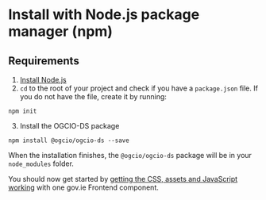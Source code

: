 
<Meta title="Docs/Install with npm" />

<h1>Install with Node.js package manager (npm)</h1>
<h2>Requirements</h2>

1. [Install Node.js](https://nodejs.org/en/)
2. `cd` to the root of your project and check if you have a `package.json` file. If you do not have the file, create it by running:

```
npm init
```

3. Install the OGCIO-DS package

```
npm install @ogcio/ogcio-ds --save
```

When the installation finishes, the <code>@ogcio/ogcio-ds</code> package will be in your <code>node_modules</code> folder.

You should now get started by [getting the CSS, assets and JavaScript working](/?path=/docs/docs-get-started--page) with one gov.ie Frontend component.
